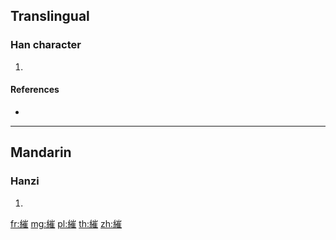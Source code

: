 {{character info/new}}
==Translingual==

===Han character===
{{Han char|rn=120|rad=糸|as=11|sn=17|four=22914|canj=VFUOG}}

# {{defn|Han|sort=糸11}}

====References====
* {{Han ref|kx=0936.260|dkj=27848|dj=1376.040|hdz=53443.080|uh=7E40|ud=32320|bh=EDD8|bd=60888}}

----

==Mandarin==

===Hanzi===
{{cmn-hanzi|pin=[[suì]] ([[sui4]])|wg=sui<sup>4</sup>}}

# {{defn|lang=cmn|sort=糸11}}

[[fr:繀]]
[[mg:繀]]
[[pl:繀]]
[[th:繀]]
[[zh:繀]]